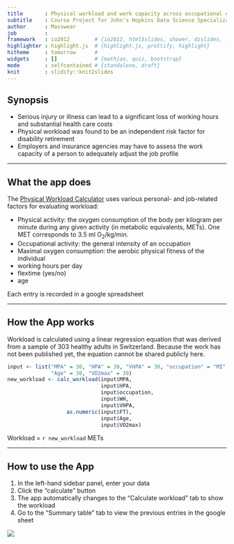 ```yaml
---
title       : Physical workload and work capacity across occupational groups
subtitle    : Course Project for John's Hopkins Data Science Specialization
author      : Masswear
job         : 
framework   : io2012        # {io2012, html5slides, shower, dzslides, ...}
highlighter : highlight.js  # {highlight.js, prettify, highlight}
hitheme     : tomorrow      # 
widgets     : []            # {mathjax, quiz, bootstrap}
mode        : selfcontained # {standalone, draft}
knit        : slidify::knit2slides
---
```


## Synopsis

- Serious injury or illness can lead to a significant loss of working hours and substantial health care costs
- Physical workload was found to be an independent risk factor for disability retirement 
- Employers and insurance agencies may have to assess the work capacity of a person to adequately adjust the job profile

---

## What the app does

The [Physical Workload Calculator](https://masswear.shinyapps.io/workload_calculator) uses various personal- and job-related factors for evaluating workload:

- Physical activity: the oxygen consumption of the body per kilogram per minute during any given activity (in metabolic equivalents, METs). One MET corresponds to 3.5 ml O<sub>2</sub>/kg/min.
- Occupational activity: the general intensity of an occupation
- Maximal oxygen consumption: the aerobic physical fitness of the individual
- working hours per day
- flextime (yes/no)
- age

Each entry is recorded in a google spreadsheet

---

## How the App works

Workload is calculated using a linear regression equation that was derived from a sample of 303 healthy adults in Switzerland. Because the work has not been published yet, the equation cannot be shared publicly here.

```r
input <- list("MPA" = 30, "HPA" = 30, "VHPA" = 30, "occupation" = "MI", "WH" = 8.5, "FT" = TRUE,
              "Age" = 30, "VO2max" = 30)
new_workload <- calc_workload(input$MPA,
                              input$HPA,
                              input$occupation,
                              input$WH,
                              input$VHPA,
                   as.numeric(input$FT),
                              input$Age,
                              input$VO2max)
```

Workload = `r new_workload` METs

---

## How to use the App

1. In the left-hand sidebar panel, enter your data 
2. Click the "calculate" button
3. The app automatically changes to the "Calculate workload" tab to show the workload
4. Go to the "Summary table" tab to view the previous entries in the google sheet

<img src="assets/img/wl_calculator.jpg">






